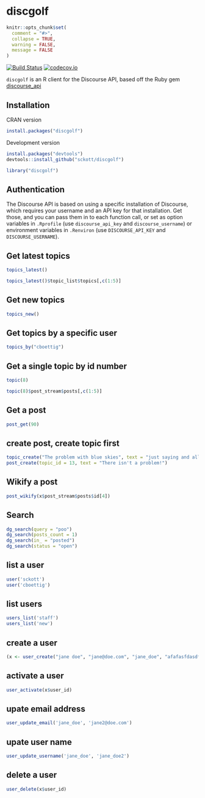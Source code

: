 discgolf
========

```r
knitr::opts_chunk$set(
  comment = "#>",
  collapse = TRUE,
  warning = FALSE,
  message = FALSE
)
```

[![Build Status](https://travis-ci.org/sckott/discgolf.svg)](https://travis-ci.org/sckott/discgolf)
[![codecov.io](https://codecov.io/github/sckott/discgolf/coverage.svg?branch=master)](https://codecov.io/github/sckott/discgolf?branch=master)

`discgolf` is an R client for the Discourse API, based off the Ruby gem [discourse_api](https://github.com/discourse/discourse_api)

## Installation

CRAN version

```r
install.packages("discgolf")
```

Development version

```r
install.packages("devtools")
devtools::install_github("sckott/discgolf")
```

```r
library("discgolf")
```

## Authentication

The Discourse API is based on using a specific installation of Discourse, which requires your username and an API key for that installation. Get those, and you can pass them in to each function call, or set as option variables in `.Rprofile` (use `discourse_api_key` and `discourse_username`) or environment variables in `.Renviron` (use `DISCOURSE_API_KEY` and `DISCOURSE_USERNAME`).

## Get latest topics

```r
topics_latest()
```

```r
topics_latest()$topic_list$topics[,c(1:5)]
```

## Get new topics

```r
topics_new()
```

## Get topics by a specific user

```r
topics_by("cboettig")
```

## Get a single topic by id number

```r
topic(8)
```

```r
topic(8)$post_stream$posts[,c(1:5)]
```

## Get a post

```r
post_get(90)
```

## create post, create topic first

```r
topic_create("The problem with blue skies", text = "just saying and all that")
post_create(topic_id = 13, text = "There isn't a problem!")
```

## Wikify a post

```r
post_wikify(x$post_stream$posts$id[4])
```

## Search

```r
dg_search(query = "poo")
dg_search(posts_count = 1)
dg_search(in_ = "posted")
dg_search(status = "open")
```

## list a user

```r
user('sckott')
user('cboettig')
```

## list users

```r
users_list('staff')
users_list('new')
```

## create a user

```r
(x <- user_create("jane doe", "jane@doe.com", "jane_doe", "afafasfdasdf"))
```

## activate a user

```r
user_activate(x$user_id)
```

## upate email address

```r
user_update_email('jane_doe', 'jane2@doe.com')
```

## upate user name

```r
user_update_username('jane_doe', 'jane_doe2')
```

## delete a user

```r
user_delete(x$user_id)
```
